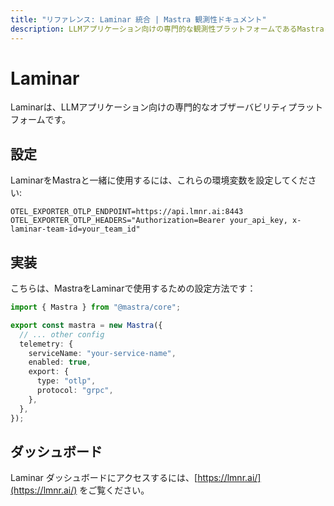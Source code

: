 ```yaml
---
title: "リファレンス: Laminar 統合 | Mastra 観測性ドキュメント"
description: LLMアプリケーション向けの専門的な観測性プラットフォームであるMastraとLaminarを統合するためのドキュメント。
---
```


# Laminar

Laminarは、LLMアプリケーション向けの専門的なオブザーバビリティプラットフォームです。

## 設定

LaminarをMastraと一緒に使用するには、これらの環境変数を設定してください:

```env
OTEL_EXPORTER_OTLP_ENDPOINT=https://api.lmnr.ai:8443
OTEL_EXPORTER_OTLP_HEADERS="Authorization=Bearer your_api_key, x-laminar-team-id=your_team_id"
```

## 実装

こちらは、MastraをLaminarで使用するための設定方法です：

```typescript
import { Mastra } from "@mastra/core";

export const mastra = new Mastra({
  // ... other config
  telemetry: {
    serviceName: "your-service-name",
    enabled: true,
    export: {
      type: "otlp",
      protocol: "grpc",
    },
  },
});
```

## ダッシュボード

Laminar ダッシュボードにアクセスするには、[https://lmnr.ai/](https://lmnr.ai/) をご覧ください。